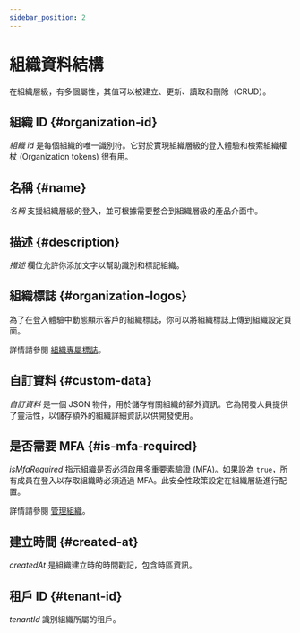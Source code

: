 ```yaml
---
sidebar_position: 2
---
```


# 組織資料結構

在組織層級，有多個屬性，其值可以被建立、更新、讀取和刪除（CRUD）。

## 組織 ID \{#organization-id}

_組織 id_ 是每個組織的唯一識別符。它對於實現組織層級的登入體驗和檢索組織權杖 (Organization tokens) 很有用。

## 名稱 \{#name}

_名稱_ 支援組織層級的登入，並可根據需要整合到組織層級的產品介面中。

## 描述 \{#description}

_描述_ 欄位允許你添加文字以幫助識別和標記組織。

## 組織標誌 \{#organization-logos}

為了在登入體驗中動態顯示客戶的組織標誌，你可以將組織標誌上傳到組織設定頁面。

詳情請參閱 [組織專屬標誌](/customization/match-your-brand/#organization-specific-branding)。

## 自訂資料 \{#custom-data}

_自訂資料_ 是一個 JSON 物件，用於儲存有關組織的額外資訊。它為開發人員提供了靈活性，以儲存額外的組織詳細資訊以供開發使用。

## 是否需要 MFA \{#is-mfa-required}

_isMfaRequired_ 指示組織是否必須啟用多重要素驗證 (MFA)。如果設為 `true`，所有成員在登入以存取組織時必須通過 MFA。此安全性政策設定在組織層級進行配置。

詳情請參閱 [管理組織](/organizations/organization-management#require-mfa-for-organization-members)。

## 建立時間 \{#created-at}

_createdAt_ 是組織建立時的時間戳記，包含時區資訊。

## 租戶 ID \{#tenant-id}

_tenantId_ 識別組織所屬的租戶。
